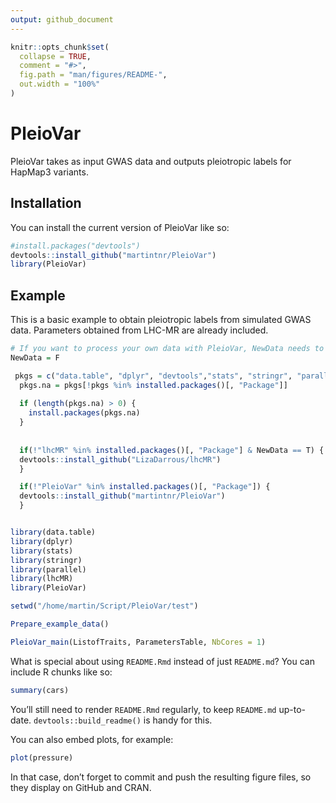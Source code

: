 ```yaml
---
output: github_document
---
```


<!-- README.md is generated from README.Rmd. Please edit that file -->

```r
knitr::opts_chunk$set(
  collapse = TRUE,
  comment = "#>",
  fig.path = "man/figures/README-",
  out.width = "100%"
)
```

# PleioVar

<!-- badges: start -->
<!-- badges: end -->

PleioVar takes as input GWAS data and outputs pleiotropic labels for HapMap3 variants.


## Installation

You can install the current version of PleioVar like so:

``` r
#install.packages("devtools")
devtools::install_github("martintnr/PleioVar")
library(PleioVar)
```

## Example

This is a basic example to obtain pleiotropic labels from simulated GWAS data.
Parameters obtained from LHC-MR are already included.

```r

# If you want to process your own data with PleioVar, NewData needs to be True
NewData = F

 pkgs = c("data.table", "dplyr", "devtools","stats", "stringr", "parallel")
  pkgs.na = pkgs[!pkgs %in% installed.packages()[, "Package"]]
  
  if (length(pkgs.na) > 0) {
    install.packages(pkgs.na)
  }
  
  
  if(!"lhcMR" %in% installed.packages()[, "Package"] & NewData == T) {
  devtools::install_github("LizaDarrous/lhcMR")
  }

  if(!"PleioVar" %in% installed.packages()[, "Package"]) {
  devtools::install_github("martintnr/PleioVar")
  }


library(data.table)
library(dplyr)
library(stats)
library(stringr)
library(parallel)
library(lhcMR)
library(PleioVar)

setwd("/home/martin/Script/PleioVar/test")

Prepare_example_data()

PleioVar_main(ListofTraits, ParametersTable, NbCores = 1)


```

What is special about using `README.Rmd` instead of just `README.md`? You can include R chunks like so:

```r
summary(cars)
```

You'll still need to render `README.Rmd` regularly, to keep `README.md` up-to-date. `devtools::build_readme()` is handy for this.

You can also embed plots, for example:

```r
plot(pressure)
```

In that case, don't forget to commit and push the resulting figure files, so they display on GitHub and CRAN.
